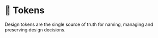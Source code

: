 
# 🔗 Tokens

Design tokens are the single source of truth for naming, managing and preserving design decisions.

<Cards className="mt-8">
  <Card  title="🎨 Color" href="/documentation/tokens/color" />
  <Card  title="📐 Space" href="/documentation/tokens/space" />
  <Card  title="💪 Size" href="/documentation/tokens/size" />
  <Card  title="🚧 Border" href="/documentation/tokens/border" />
  <Card  title="📏 Breakpoints" href="/documentation/tokens/breakpoints" />
  <Card  title="🫥 Opacity" href="/documentation/tokens/opacity" />
</Cards>
